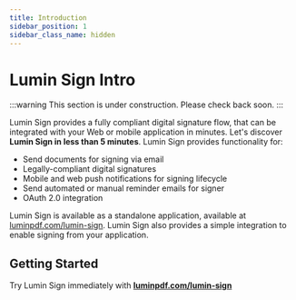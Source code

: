 ```yaml
---
title: Introduction
sidebar_position: 1
sidebar_class_name: hidden
---
```


# Lumin Sign Intro

:::warning
This section is under construction. Please check back soon.
:::

Lumin Sign provides a fully compliant digital signature flow, that can be integrated with your Web or mobile application in minutes. Let's discover **Lumin Sign in less than 5 minutes**. Lumin Sign provides functionality for:

* Send documents for signing via email
* Legally-compliant digital signatures
* Mobile and web push notifications for signing lifecycle
* Send automated or manual reminder emails for signer
* OAuth 2.0 integration

Lumin Sign is available as a standalone application, available at [luminpdf.com/lumin-sign](https://www.luminpdf.com/lumin-sign/). Lumin Sign also provides a simple integration to enable signing from your application.

## Getting Started

Try Lumin Sign immediately with **[luminpdf.com/lumin-sign](https://www.luminpdf.com/lumin-sign/)**
